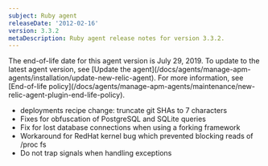 ```yaml
---
subject: Ruby agent
releaseDate: '2012-02-16'
version: 3.3.2
metaDescription: Ruby agent release notes for version 3.3.2.
---
```


<Callout variant="important">
  The end-of-life date for this agent version is July 29, 2019. To update to the latest agent version, see [Update the agent](/docs/agents/manage-apm-agents/installation/update-new-relic-agent). For more information, see [End-of-life policy](/docs/agents/manage-apm-agents/maintenance/new-relic-agent-plugin-end-life-policy).
</Callout>

* deployments recipe change: truncate git SHAs to 7 characters
* Fixes for obfuscation of PostgreSQL and SQLite queries
* Fix for lost database connections when using a forking framework
* Workaround for RedHat kernel bug which prevented blocking reads of /proc fs
* Do not trap signals when handling exceptions
